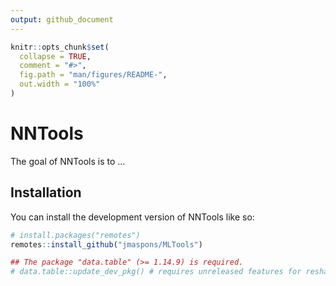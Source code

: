 ```yaml
---
output: github_document
---
```


<!-- README.md is generated from README.Rmd. Please edit that file -->

```r
knitr::opts_chunk$set(
  collapse = TRUE,
  comment = "#>",
  fig.path = "man/figures/README-",
  out.width = "100%"
)
```

# NNTools

<!-- badges: start -->
<!-- badges: end -->

The goal of NNTools is to ...

## Installation

You can install the development version of NNTools like so:

``` r
# install.packages("remotes")
remotes::install_github("jmaspons/MLTools")

## The package "data.table" (>= 1.14.9) is required.
# data.table::update_dev_pkg() # requires unreleased features for reshaping 3D data
```
